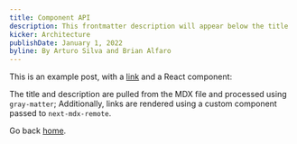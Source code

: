 ```yaml
---
title: Component API
description: This frontmatter description will appear below the title
kicker: Architecture
publishDate: January 1, 2022
byline: By Arturo Silva and Brian Alfaro
---
```


This is an example post, with a [link](https://nextjs.org) and a React component:

The title and description are pulled from the MDX file and processed using `gray-matter`; Additionally, links are rendered using a custom component passed to `next-mdx-remote`.

Go back [home](/).
